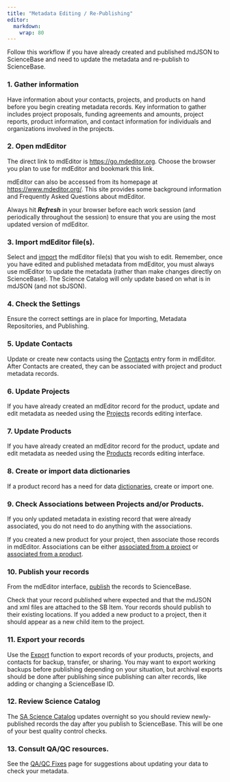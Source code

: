 ```yaml
---
title: "Metadata Editing / Re-Publishing"
editor: 
  markdown: 
    wrap: 80
---
```


Follow this workflow if you have already created and published mdJSON to
ScienceBase and need to update the metadata and re-publish to ScienceBase.

### 1. Gather information 

Have information about your contacts, projects, and products on hand before you
begin creating metadata records. Key information to gather includes project
proposals, funding agreements and amounts, project reports, product information,
and contact information for individuals and organizations involved in the
projects.

### 2. Open mdEditor

The direct link to mdEditor is <https://go.mdeditor.org>. Choose the browser you
plan to use for mdEditor and bookmark this link.

mdEditor can also be accessed from its homepage at <https://www.mdeditor.org/>.
This site provides some background information and Frequently Asked Questions
about mdEditor.

Always hit ***Refresh*** in your browser before each work session (and
periodically throughout the session) to ensure that you are using the most
updated version of mdEditor.

### 3. Import mdEditor file(s).

Select and [import](../metadata_file_management/import_mdjson.qmd) the mdEditor 
file(s) that you wish to edit. Remember, once you have
edited and published metadata from mdEditor, you must always use mdEditor to
update the metadata (rather than make changes directly on ScienceBase). The
Science Catalog will only update based on what is in mdJSON (and not sbJSON).

### 4. Check the Settings

Ensure the correct settings are in place for Importing, Metadata
Repositories, and Publishing.

### 5. Update Contacts

Update or create new contacts using the
[Contacts](../contact_records/contact_records_overview.qmd) entry form in
mdEditor. After Contacts are created, they can be associated with project and
product metadata records.

### 6. Update Projects

If you have already created an mdEditor record for the product, update and edit 
metadata as needed using the [Projects](../project_records/project_records_overview.qmd)
records editing interface. 

### 7. Update Products 

If you have already created an mdEditor record for the product, update and edit 
metadata as needed using the [Products](../product_records/product_records_overview.qmd)
records editing interface.

### 8. Create or import data dictionaries

If a product record has a need for data
[dictionaries](../product_records/dictionaries_tab_product.qmd), create or
import one.

### 9. Check Associations between Projects and/or Products.

If you only updated metadata in existing record that were already associated,
you do not need to do anything with the associations.

If you created a new product for your project, then associate those records in
mdEditor. Associations can be either [associated from a
project](../project_records/associated_tab_project.qmd) or [associated from
a product](../product_records/associated_tab_product.qmd).

### 10. Publish your records

From the mdEditor interface, [publish](../publishing/publishing_overview.qmd)
the records to ScienceBase.

Check that your record published where expected and that the mdJSON and xml
files are attached to the SB Item. Your records should publish to their existing
locations. If you added a new product to a project, then it should appear as a
new child item to the project.

### 11. Export your records

Use the [Export](../metadata_file_management/export.qmd) function to export
records of your products, projects, and contacts for backup, transfer, or
sharing. You may want to export working backups before publishing depending on
your situation, but archival exports should be done after publishing since
publishing can alter records, like adding or changing a ScienceBase ID.

### 12. Review Science Catalog

The [SA Science Catalog](https://www.fws.gov/science/catalog/) updates overnight
so you should review newly-published records the day after you publish to
ScienceBase. This will be one of your best quality control checks.

### 13. Consult QA/QC resources.

See the [QA/QC Fixes](../trouble_shooting/qa_qc_fixes.qmd) page for suggestions
about updating your data to check your metadata.
